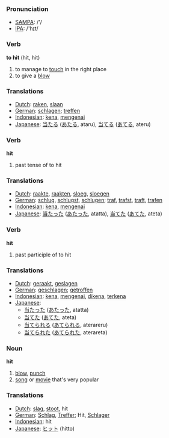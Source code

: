 === Pronunciation ===
*[[w:SAMPA|SAMPA]]: /'/
*[[w:IPA|IPA]]: /'hɪt/

=== Verb ===

'''to hit''' (hit, hit)

# to manage to [[touch]] in the right place
# to give a [[blow]]

=== Translations ===
*[[Dutch]]: [[raken]], [[slaan]]
*[[German]]: [[schlagen]]; [[treffen]]
*[[Indonesian]]: [[kena]], [[kena|mengenai]]
*[[Japanese]]: [[当たる]] ([[あたる]], ataru), [[当てる]] ([[あてる]], ateru)

=== Verb ===

'''hit'''

# past tense of to hit

=== Translations ===
*[[Dutch]]: [[raakte]], [[raakten]], [[sloeg]], [[sloegen]]
*[[German]]: [[schlug]], [[schlug|schlugst]], [[schlug|schlugen]]; [[traf]], [[traf|trafst]], [[traf|traft]], [[traf|trafen]]
*[[Indonesian]]: [[kena]], [[kena|mengenai]]
*[[Japanese]]: [[当たった]] ([[あたった]], atatta), [[当てた]] ([[あてた]], ateta)

=== Verb ===

'''hit'''

# past participle of to hit

=== Translations ===
*[[Dutch]]: [[geraakt]], [[geslagen]]
*[[German]]: [[geschlagen]]; [[traf|getroffen]]
*[[Indonesian]]: [[kena]], [[kena|mengenai]], [[kena|dikena]], [[kena|terkena]]
*[[Japanese]]: 
** [[当たった]] ([[あたった]], atatta)
** [[当てた]] ([[あてた]], ateta)
** [[当てられる]] ([[あてられる]], aterareru)
** [[当てられた]] ([[あてられた]], aterareta)

=== Noun ===

'''hit'''

# [[blow]], [[punch]]
# [[song]] or [[movie]] that's very popular

=== Translations ===
*[[Dutch]]: [[slag]], [[stoot]], hit
*[[German]]: [[Schlag]], [[Treffer]]; Hit, [[Schlager]]
*[[Indonesian]]: hit
*[[Japanese]]: [[ヒット]] (hitto)